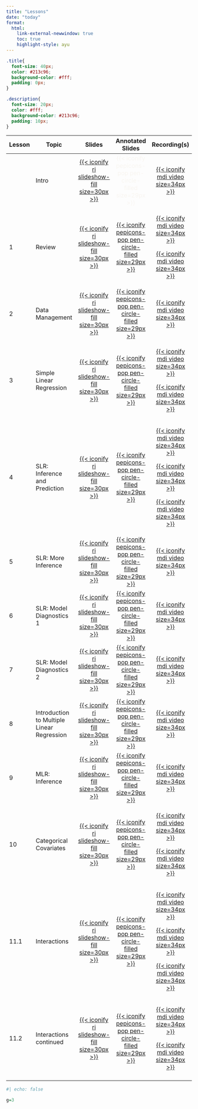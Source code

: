 ```yaml
---
title: "Lessons"
date: "today"
format: 
  html:
    link-external-newwindow: true
    toc: true
    highlight-style: ayu
---
```


```css
.title{
  font-size: 40px;
  color: #213c96;
  background-color: #fff;
  padding: 0px;
}

.description{
  font-size: 20px;
  color: #fff;
  background-color: #213c96;
  padding: 10px;
}
```

+--------+--------------------------------------------+------------------------------------------------------------------------------------------------------------+---------------------------------------------------------------------------------------------------------------------------------------------------------------------------+-------------------------------------------------------------------------------------------------------------------------------------------------------------------------------------------------------------------------------------------------------------------------------------------------------------------------------------------------------------------------------------------+
| Lesson | Topic                                      | Slides                                                                                                     | Annotated Slides                                                                                                                                                          | Recording(s)                                                                                                                                                                                                                                                                                                                                                                              |
+========+============================================+:==========================================================================================================:+:=========================================================================================================================================================================:+:=========================================================================================================================================================================================================================================================================================================================================================================================:+
|        | Intro                                      | [[{{< iconify ri slideshow-fill size=30px >}}](../slides/00_Intro.qmd)]{style="color:#f8f5f0;"}            | [{{< iconify pepicons-pop pen-circle-filled size=29px >}}]{style="color:#f8f5f0;"}                                                                                        | [[{{< iconify mdi video size=34px >}}](https://ohsuitg-my.sharepoint.com/personal/wakim_ohsu_edu/_layouts/15/stream.aspx?id=%2Fpersonal%2Fwakim%5Fohsu%5Fedu%2FDocuments%2FTeaching%2FClasses%2FW2024%5FBSTA%5F512%5F612%2FStudent%5Ffiles%2FRecordings%2F00%5FIntro%2Emp4&referrer=StreamWebApp%2EWeb&referrerScenario=AddressBarCopied%2Eview)]{style="color:#f8f5f0;"}                 |
+--------+--------------------------------------------+------------------------------------------------------------------------------------------------------------+---------------------------------------------------------------------------------------------------------------------------------------------------------------------------+-------------------------------------------------------------------------------------------------------------------------------------------------------------------------------------------------------------------------------------------------------------------------------------------------------------------------------------------------------------------------------------------+
| 1      | Review                                     | [[{{< iconify ri slideshow-fill size=30px >}}](/slides/01_Review.qmd)]{style="color:#f8f5f0;"}             | [[{{< iconify pepicons-pop pen-circle-filled size=29px >}}](/slides_annotated/01_Review.pdf)]{style="color:#f8f5f0;"}                                                     | [[{{< iconify mdi video size=34px >}}](https://ohsuitg-my.sharepoint.com/personal/wakim_ohsu_edu/_layouts/15/stream.aspx?id=%2Fpersonal%2Fwakim%5Fohsu%5Fedu%2FDocuments%2FTeaching%2FClasses%2FW2024%5FBSTA%5F512%5F612%2FStudent%5Ffiles%2FRecordings%2F01%5FReview%5F01%2Emp4&referrer=StreamWebApp%2EWeb&referrerScenario=AddressBarCopied%2Eview)]{style="color:#f8f5f0;"}           |
|        |                                            |                                                                                                            |                                                                                                                                                                           |                                                                                                                                                                                                                                                                                                                                                                                           |
|        |                                            |                                                                                                            |                                                                                                                                                                           | [[{{< iconify mdi video size=34px >}}](https://ohsuitg-my.sharepoint.com/personal/wakim_ohsu_edu/_layouts/15/stream.aspx?id=%2Fpersonal%2Fwakim%5Fohsu%5Fedu%2FDocuments%2FTeaching%2FClasses%2FW2024%5FBSTA%5F512%5F612%2FStudent%5Ffiles%2FRecordings%2F01%5FReview%5F02%2Emp4&referrer=StreamWebApp%2EWeb&referrerScenario=AddressBarCopied%2Eview)]{style="color:#f8f5f0;"}           |
+--------+--------------------------------------------+------------------------------------------------------------------------------------------------------------+---------------------------------------------------------------------------------------------------------------------------------------------------------------------------+-------------------------------------------------------------------------------------------------------------------------------------------------------------------------------------------------------------------------------------------------------------------------------------------------------------------------------------------------------------------------------------------+
| 2      | Data Management                            | [[{{< iconify ri slideshow-fill size=30px >}}](/slides/02_Data_Management.qmd)]{style="color:#f8f5f0;"}    | [[{{< iconify pepicons-pop pen-circle-filled size=29px >}}](/slides_annotated/02_Data_Management.pdf)]{style="color:#f8f5f0;"}                                            | [[{{< iconify mdi video size=34px >}}](https://ohsuitg-my.sharepoint.com/personal/wakim_ohsu_edu/_layouts/15/stream.aspx?id=%2Fpersonal%2Fwakim%5Fohsu%5Fedu%2FDocuments%2FTeaching%2FClasses%2FW2024%5FBSTA%5F512%5F612%2FStudent%5Ffiles%2FRecordings%2F02%5FData%5FManagement%2Emp4&referrer=StreamWebApp%2EWeb&referrerScenario=AddressBarCopied%2Eview)]{style="color:#f8f5f0;"}     |
+--------+--------------------------------------------+------------------------------------------------------------------------------------------------------------+---------------------------------------------------------------------------------------------------------------------------------------------------------------------------+-------------------------------------------------------------------------------------------------------------------------------------------------------------------------------------------------------------------------------------------------------------------------------------------------------------------------------------------------------------------------------------------+
| 3      | Simple Linear Regression                   | [[{{< iconify ri slideshow-fill size=30px >}}](/slides/03_SLR.qmd)]{style="color:#f8f5f0;"}                | [[{{< iconify pepicons-pop pen-circle-filled size=29px >}}](/slides_annotated/03_SLR_01.pdf)]{style="color:#f8f5f0;"}                                                     | [[{{< iconify mdi video size=34px >}}](https://ohsuitg-my.sharepoint.com/personal/wakim_ohsu_edu/_layouts/15/stream.aspx?id=%2Fpersonal%2Fwakim%5Fohsu%5Fedu%2FDocuments%2FTeaching%2FClasses%2FW2024%5FBSTA%5F512%5F612%2FStudent%5Ffiles%2FRecordings%2F03%5FSLR%5F01%2Emp4&referrer=StreamWebApp%2EWeb&referrerScenario=AddressBarCopied%2Eview)]{style="color:#f8f5f0;"}              |
|        |                                            |                                                                                                            |                                                                                                                                                                           |                                                                                                                                                                                                                                                                                                                                                                                           |
|        |                                            |                                                                                                            |                                                                                                                                                                           | [[{{< iconify mdi video size=34px >}}](https://ohsuitg-my.sharepoint.com/personal/wakim_ohsu_edu/_layouts/15/stream.aspx?id=%2Fpersonal%2Fwakim%5Fohsu%5Fedu%2FDocuments%2FTeaching%2FClasses%2FW2024%5FBSTA%5F512%5F612%2FStudent%5Ffiles%2FRecordings%2F03%5FSLR%5F01%5F2%2Emp4&referrer=StreamWebApp%2EWeb&referrerScenario=AddressBarCopied%2Eview)]{style="color:#f8f5f0;"}          |
+--------+--------------------------------------------+------------------------------------------------------------------------------------------------------------+---------------------------------------------------------------------------------------------------------------------------------------------------------------------------+-------------------------------------------------------------------------------------------------------------------------------------------------------------------------------------------------------------------------------------------------------------------------------------------------------------------------------------------------------------------------------------------+
| 4      | SLR: Inference and Prediction              | [[{{< iconify ri slideshow-fill size=30px >}}](/slides/04_SLR_Inf_Pred.qmd)]{style="color:#f8f5f0;"}       | [[{{< iconify pepicons-pop pen-circle-filled size=29px >}}](/slides_annotated/04_SLR_Inf_Pred.pdf)]{style="color:#f8f5f0;"}                                               | [[{{< iconify mdi video size=34px >}}](https://ohsuitg-my.sharepoint.com/personal/wakim_ohsu_edu/_layouts/15/stream.aspx?id=%2Fpersonal%2Fwakim%5Fohsu%5Fedu%2FDocuments%2FTeaching%2FClasses%2FW2024%5FBSTA%5F512%5F612%2FStudent%5Ffiles%2FRecordings%2F04%5FSLR%5FInf%5FPred%5F01%2Emp4&referrer=StreamWebApp%2EWeb&referrerScenario=AddressBarCopied%2Eview)]{style="color:#f8f5f0;"} |
|        |                                            |                                                                                                            |                                                                                                                                                                           |                                                                                                                                                                                                                                                                                                                                                                                           |
|        |                                            |                                                                                                            |                                                                                                                                                                           | [[{{< iconify mdi video size=34px >}}](https://ohsuitg-my.sharepoint.com/personal/wakim_ohsu_edu/_layouts/15/stream.aspx?id=%2Fpersonal%2Fwakim%5Fohsu%5Fedu%2FDocuments%2FTeaching%2FClasses%2FW2024%5FBSTA%5F512%5F612%2FStudent%5Ffiles%2FRecordings%2F04%5FSLR%5FInf%5FPred%5F02%2Emp4&referrer=StreamWebApp%2EWeb&referrerScenario=AddressBarCopied%2Eview)]{style="color:#f8f5f0;"} |
|        |                                            |                                                                                                            |                                                                                                                                                                           |                                                                                                                                                                                                                                                                                                                                                                                           |
|        |                                            |                                                                                                            |                                                                                                                                                                           | [[{{< iconify mdi video size=34px >}}](https://ohsuitg-my.sharepoint.com/personal/wakim_ohsu_edu/_layouts/15/stream.aspx?id=%2Fpersonal%2Fwakim%5Fohsu%5Fedu%2FDocuments%2FTeaching%2FClasses%2FW2024%5FBSTA%5F512%5F612%2FStudent%5Ffiles%2FRecordings%2F04%5FSLR%5Finf%5Fpred%5F03%2Emp4&referrer=StreamWebApp%2EWeb&referrerScenario=AddressBarCopied%2Eview)]{style="color:#f8f5f0;"} |
+--------+--------------------------------------------+------------------------------------------------------------------------------------------------------------+---------------------------------------------------------------------------------------------------------------------------------------------------------------------------+-------------------------------------------------------------------------------------------------------------------------------------------------------------------------------------------------------------------------------------------------------------------------------------------------------------------------------------------------------------------------------------------+
| 5      | SLR: More Inference                        | [[{{< iconify ri slideshow-fill size=30px >}}](/slides/05_SLR_Eval.qmd)]{style="color:#f8f5f0;"}           | [[{{< iconify pepicons-pop pen-circle-filled size=29px >}}](https://github.com/nwakim/W2024_BSTA_512/blob/main/slides_annotated/05_SLR_Eval.pdf)]{style="color:#f8f5f0;"} | [[{{< iconify mdi video size=34px >}}](https://ohsuitg-my.sharepoint.com/personal/wakim_ohsu_edu/_layouts/15/stream.aspx?id=%2Fpersonal%2Fwakim%5Fohsu%5Fedu%2FDocuments%2FTeaching%2FClasses%2FW2024%5FBSTA%5F512%5F612%2FStudent%5Ffiles%2FRecordings%2F05%5FSLR%5FMore%5Finf%2Emp4&referrer=StreamWebApp%2EWeb&referrerScenario=AddressBarCopied%2Eview)]{style="color:#f8f5f0;"}      |
+--------+--------------------------------------------+------------------------------------------------------------------------------------------------------------+---------------------------------------------------------------------------------------------------------------------------------------------------------------------------+-------------------------------------------------------------------------------------------------------------------------------------------------------------------------------------------------------------------------------------------------------------------------------------------------------------------------------------------------------------------------------------------+
| 6      | SLR: Model Diagnostics 1                   | [[{{< iconify ri slideshow-fill size=30px >}}](/slides/06_SLR_Diagnostics.qmd)]{style="color:#f8f5f0;"}    | [[{{< iconify pepicons-pop pen-circle-filled size=29px >}}](/slides_annotated/06_SLR_Dignostics_1.pdf)]{style="color:#f8f5f0;"}                                           | [[{{< iconify mdi video size=34px >}}](https://ohsuitg-my.sharepoint.com/personal/wakim_ohsu_edu/_layouts/15/stream.aspx?id=%2Fpersonal%2Fwakim%5Fohsu%5Fedu%2FDocuments%2FTeaching%2FClasses%2FW2024%5FBSTA%5F512%5F612%2FStudent%5Ffiles%2FRecordings%2F06%5FSLR%5FDiagnostics%5F1%2Emp4&referrer=StreamWebApp%2EWeb&referrerScenario=AddressBarCopied%2Eview)]{style="color:#f8f5f0;"} |
+--------+--------------------------------------------+------------------------------------------------------------------------------------------------------------+---------------------------------------------------------------------------------------------------------------------------------------------------------------------------+-------------------------------------------------------------------------------------------------------------------------------------------------------------------------------------------------------------------------------------------------------------------------------------------------------------------------------------------------------------------------------------------+
| 7      | SLR: Model Diagnostics 2                   | [[{{< iconify ri slideshow-fill size=30px >}}](/slides/07_SLR_Diagnostics_02.qmd)]{style="color:#f8f5f0;"} | [[{{< iconify pepicons-pop pen-circle-filled size=29px >}}](/slides_annotated/07_SLR_Diagnostics_2.pdf)]{style="color:#f8f5f0;"}                                          | [[{{< iconify mdi video size=34px >}}](https://ohsuitg-my.sharepoint.com/personal/wakim_ohsu_edu/_layouts/15/stream.aspx?id=%2Fpersonal%2Fwakim%5Fohsu%5Fedu%2FDocuments%2FTeaching%2FClasses%2FW2024%5FBSTA%5F512%5F612%2FStudent%5Ffiles%2FRecordings%2F07%5FSLR%5FDiagnostics%5F2%2Emp4&referrer=StreamWebApp%2EWeb&referrerScenario=AddressBarCopied%2Eview)]{style="color:#f8f5f0;"} |
+--------+--------------------------------------------+------------------------------------------------------------------------------------------------------------+---------------------------------------------------------------------------------------------------------------------------------------------------------------------------+-------------------------------------------------------------------------------------------------------------------------------------------------------------------------------------------------------------------------------------------------------------------------------------------------------------------------------------------------------------------------------------------+
| 8      | Introduction to Multiple Linear Regression | [[{{< iconify ri slideshow-fill size=30px >}}](/slides/08_MLR_Intro.qmd)]{style="color:#f8f5f0;"}          | [[{{< iconify pepicons-pop pen-circle-filled size=29px >}}](/slides_annotated/08_MLR_Intro.pdf)]{style="color:#f8f5f0;"}                                                  | [[{{< iconify mdi video size=34px >}}](https://ohsuitg-my.sharepoint.com/personal/wakim_ohsu_edu/_layouts/15/stream.aspx?id=%2Fpersonal%2Fwakim%5Fohsu%5Fedu%2FDocuments%2FTeaching%2FClasses%2FW2024%5FBSTA%5F512%5F612%2FStudent%5Ffiles%2FRecordings%2F08%5FMLR%5FIntro%2Emp4&referrer=StreamWebApp%2EWeb&referrerScenario=AddressBarCopied%2Eview)]{style="color:#f8f5f0;"}           |
+--------+--------------------------------------------+------------------------------------------------------------------------------------------------------------+---------------------------------------------------------------------------------------------------------------------------------------------------------------------------+-------------------------------------------------------------------------------------------------------------------------------------------------------------------------------------------------------------------------------------------------------------------------------------------------------------------------------------------------------------------------------------------+
| 9      | MLR: Inference                             | [[{{< iconify ri slideshow-fill size=30px >}}](/slides/09_MLR_Inference.qmd)]{style="color:#f8f5f0;"}      | [[{{< iconify pepicons-pop pen-circle-filled size=29px >}}](/slides_annotated/09_MLR_Inference.pdf)]{style="color:#f8f5f0;"}                                              | [[{{< iconify mdi video size=34px >}}](https://ohsuitg-my.sharepoint.com/personal/wakim_ohsu_edu/_layouts/15/stream.aspx?id=%2Fpersonal%2Fwakim%5Fohsu%5Fedu%2FDocuments%2FTeaching%2FClasses%2FW2024%5FBSTA%5F512%5F612%2FStudent%5Ffiles%2FRecordings%2F09%5FMLR%5FInference%2Emp4&referrer=StreamWebApp%2EWeb&referrerScenario=AddressBarCopied%2Eview)]{style="color:#f8f5f0;"}       |
+--------+--------------------------------------------+------------------------------------------------------------------------------------------------------------+---------------------------------------------------------------------------------------------------------------------------------------------------------------------------+-------------------------------------------------------------------------------------------------------------------------------------------------------------------------------------------------------------------------------------------------------------------------------------------------------------------------------------------------------------------------------------------+
| 10     | Categorical Covariates                     | [[{{< iconify ri slideshow-fill size=30px >}}](/slides/10_Cat_covariates.qmd)]{style="color:#f8f5f0;"}     | [[{{< iconify pepicons-pop pen-circle-filled size=29px >}}](/slides_annotated/10_Cat_covariates.pdf)]{style="color:#f8f5f0;"}                                             | [[{{< iconify mdi video size=34px >}}](https://ohsuitg-my.sharepoint.com/personal/wakim_ohsu_edu/_layouts/15/stream.aspx?id=%2Fpersonal%2Fwakim%5Fohsu%5Fedu%2FDocuments%2FTeaching%2FClasses%2FW2024%5FBSTA%5F512%5F612%2FStudent%5Ffiles%2FRecordings%2F10%5FCat%5Fcovariates%2Emp4&referrer=StreamWebApp%2EWeb&referrerScenario=AddressBarCopied%2Eview)]{style="color:#f8f5f0;"}      |
|        |                                            |                                                                                                            |                                                                                                                                                                           |                                                                                                                                                                                                                                                                                                                                                                                           |
|        |                                            |                                                                                                            |                                                                                                                                                                           | [[{{< iconify mdi video size=34px >}}](https://ohsuitg-my.sharepoint.com/personal/wakim_ohsu_edu/_layouts/15/stream.aspx?id=%2Fpersonal%2Fwakim%5Fohsu%5Fedu%2FDocuments%2FTeaching%2FClasses%2FW2024%5FBSTA%5F512%5F612%2FStudent%5Ffiles%2FRecordings%2F10%5FCat%5Fcovariates%5F2%2Emp4&referrer=StreamWebApp%2EWeb&referrerScenario=AddressBarCopied%2Eview)]{style="color:#f8f5f0;"}  |
+--------+--------------------------------------------+------------------------------------------------------------------------------------------------------------+---------------------------------------------------------------------------------------------------------------------------------------------------------------------------+-------------------------------------------------------------------------------------------------------------------------------------------------------------------------------------------------------------------------------------------------------------------------------------------------------------------------------------------------------------------------------------------+
| 11.1   | Interactions                               | [[{{< iconify ri slideshow-fill size=30px >}}](/slides/11_Interactions.qmd)]{style="color:#f8f5f0;"}       | [[{{< iconify pepicons-pop pen-circle-filled size=29px >}}](/slides_annotated/11_Interactions.pdf)]{style="color:#f8f5f0;"}                                               | [[{{< iconify mdi video size=34px >}}](https://ohsuitg-my.sharepoint.com/personal/wakim_ohsu_edu/_layouts/15/stream.aspx?id=%2Fpersonal%2Fwakim%5Fohsu%5Fedu%2FDocuments%2FTeaching%2FClasses%2FW2024%5FBSTA%5F512%5F612%2FStudent%5Ffiles%2FRecordings%2F11%5FInteractions%5F1%2Emp4&referrer=StreamWebApp%2EWeb&referrerScenario=AddressBarCopied%2Eview)]{style="color:#f8f5f0;"}      |
|        |                                            |                                                                                                            |                                                                                                                                                                           |                                                                                                                                                                                                                                                                                                                                                                                           |
|        |                                            |                                                                                                            |                                                                                                                                                                           | [[{{< iconify mdi video size=34px >}}](https://ohsuitg-my.sharepoint.com/personal/wakim_ohsu_edu/_layouts/15/stream.aspx?id=%2Fpersonal%2Fwakim%5Fohsu%5Fedu%2FDocuments%2FTeaching%2FClasses%2FW2024%5FBSTA%5F512%5F612%2FStudent%5Ffiles%2FRecordings%2F11%5FInteractions%5F2%2Emp4&referrer=StreamWebApp%2EWeb&referrerScenario=AddressBarCopied%2Eview)]{style="color:#f8f5f0;"}      |
|        |                                            |                                                                                                            |                                                                                                                                                                           |                                                                                                                                                                                                                                                                                                                                                                                           |
|        |                                            |                                                                                                            |                                                                                                                                                                           | [[{{< iconify mdi video size=34px >}}](https://ohsuitg-my.sharepoint.com/personal/wakim_ohsu_edu/_layouts/15/stream.aspx?id=%2Fpersonal%2Fwakim%5Fohsu%5Fedu%2FDocuments%2FTeaching%2FClasses%2FW2024%5FBSTA%5F512%5F612%2FStudent%5Ffiles%2FRecordings%2F11%5FInteractions%5F3%2Emp4&referrer=StreamWebApp%2EWeb&referrerScenario=AddressBarCopied%2Eview)]{style="color:#f8f5f0;"}      |
+--------+--------------------------------------------+------------------------------------------------------------------------------------------------------------+---------------------------------------------------------------------------------------------------------------------------------------------------------------------------+-------------------------------------------------------------------------------------------------------------------------------------------------------------------------------------------------------------------------------------------------------------------------------------------------------------------------------------------------------------------------------------------+
| 11.2   | Interactions continued                     | [[{{< iconify ri slideshow-fill size=30px >}}](/slides/11_Interactions_2.qmd)]{style="color:#f8f5f0;"}     | [[{{< iconify pepicons-pop pen-circle-filled size=29px >}}](/slides_annotated/11_Interactions_2.pdf)]{style="color:#f8f5f0;"}                                             | [[{{< iconify mdi video size=34px >}}](https://ohsuitg-my.sharepoint.com/personal/wakim_ohsu_edu/_layouts/15/stream.aspx?id=%2Fpersonal%2Fwakim%5Fohsu%5Fedu%2FDocuments%2FTeaching%2FClasses%2FW2024%5FBSTA%5F512%5F612%2FStudent%5Ffiles%2FRecordings%2F11%2E2%5FInteractions%2Emp4&referrer=StreamWebApp%2EWeb&referrerScenario=AddressBarCopied%2Eview)]{style="color:#f8f5f0;"}      |
|        |                                            |                                                                                                            |                                                                                                                                                                           |                                                                                                                                                                                                                                                                                                                                                                                           |
|        |                                            |                                                                                                            |                                                                                                                                                                           | [[{{< iconify mdi video size=34px >}}](https://ohsuitg-my.sharepoint.com/personal/wakim_ohsu_edu/_layouts/15/stream.aspx?id=%2Fpersonal%2Fwakim%5Fohsu%5Fedu%2FDocuments%2FTeaching%2FClasses%2FW2024%5FBSTA%5F512%5F612%2FStudent%5Ffiles%2FRecordings%2F11%2E2%5FInteractions%5F2%2Emp4&referrer=StreamWebApp%2EWeb&referrerScenario=AddressBarCopied%2Eview)]{style="color:#f8f5f0;"}  |
+--------+--------------------------------------------+------------------------------------------------------------------------------------------------------------+---------------------------------------------------------------------------------------------------------------------------------------------------------------------------+-------------------------------------------------------------------------------------------------------------------------------------------------------------------------------------------------------------------------------------------------------------------------------------------------------------------------------------------------------------------------------------------+
|        |                                            |                                                                                                            |                                                                                                                                                                           |                                                                                                                                                                                                                                                                                                                                                                                           |
+--------+--------------------------------------------+------------------------------------------------------------------------------------------------------------+---------------------------------------------------------------------------------------------------------------------------------------------------------------------------+-------------------------------------------------------------------------------------------------------------------------------------------------------------------------------------------------------------------------------------------------------------------------------------------------------------------------------------------------------------------------------------------+

```r
#| echo: false

g=3
```
